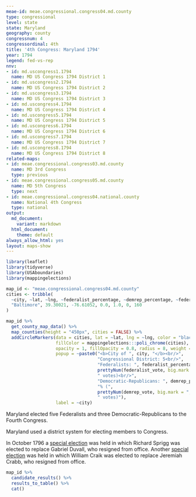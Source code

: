 ```yaml
---
meae-id: meae.congressional.congress04.md.county
type: congressional
level: state
state: Maryland
geography: county
congressnum: 4
congressordinal: 4th
title: '4th Congress: Maryland 1794'
year: 1794
legend: fed-vs-rep
nnv:
- id: md.uscongress1.1794
  name: MD US Congress 1794 District 1
- id: md.uscongress2.1794
  name: MD US Congress 1794 District 2
- id: md.uscongress3.1794
  name: MD US Congress 1794 District 3
- id: md.uscongress4.1794
  name: MD US Congress 1794 District 4
- id: md.uscongress5.1794
  name: MD US Congress 1794 District 5
- id: md.uscongress6.1794
  name: MD US Congress 1794 District 6
- id: md.uscongress7.1794
  name: MD US Congress 1794 District 7
- id: md.uscongress8.1794
  name: MD US Congress 1794 District 8
related-maps:
- id: meae.congressional.congress03.md.county
  name: MD 3rd Congress
  type: previous
- id: meae.congressional.congress05.md.county
  name: MD 5th Congress
  type: next
- id: meae.congressional.congress04.national.county
  name: National 4th Congress
  type: national
output:
  md_document:
    variant: markdown
  html_document:
    theme: default
always_allow_html: yes
layout: maps-show
---
```


```r
library(leaflet)
library(tidyverse)
library(USAboundaries)
library(mappingelections)

map_id <- "meae.congressional.congress04.md.county"
cities <- tribble(
  ~city, ~lat, ~lng, ~federalist_percentage, ~demrep_percentage, ~federalist_vote, ~demrep_vote,
  "Baltimore", 39.30021, -76.61052, 0.0, 1.0, 0, 160
)
```

<div class="map">

```r
map_id %>%
  get_county_map_data() %>%
  map_counties(height = "450px", cities = FALSE) %>%
  addCircleMarkers(data = cities, lat = ~lat, lng = ~lng, color = "black",
                   fillColor = mappingelections:::poli_chrome(cities),
                   opacity = 1, fillOpacity = 0.8, radius = 8, weight = 3,
                   popup = ~paste0("<b>City of ", city, "</b><br/>",
                                   "Congressional District: 5<br/>",
                                   "Federalists: ", federalist_percentage * 100, "% (", 
                                   prettyNum(federalist_vote, big.mark = ","), 
                                   " votes)<br/>",
                                   "Democratic-Republicans: ", demrep_percentage * 100,
                                   "% (", 
                                   prettyNum(demrep_vote, big.mark = ","),
                                   " votes)"),
                   label = ~city) 
```

</div>

Maryland elected five Federalists and three Democratic-Republicans to the Fourth Congress.

Maryland used a district system for electing members to Congress.

In October 1796 a [special election](https://elections.lib.tufts.edu/catalog/tufts:md.uscongress2.special.1796) was held in which Richard Sprigg was elected to replace Gabriel Duvall, who resigned from office.
Another [special election](https://elections.lib.tufts.edu/catalog/tufts:md.uscongress3.special.1796) was held in which William Craik was elected to replace Jeremiah Crabb, who resigned from office.
 
<div class="results-table">

```r
map_id %>%
  candidate_results() %>%
  results_to_table() %>%
  cat()
```

</div>
